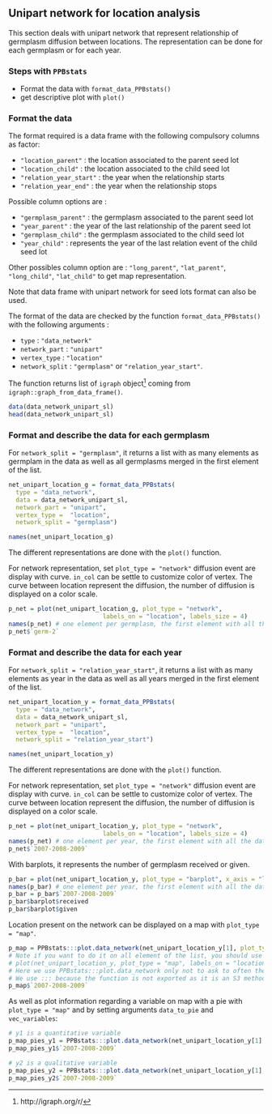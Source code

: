 ## Unipart network for location analysis

This section deals with unipart network that represent relationship of germplasm diffusion between locations.
The representation can be done for each germplasm or for each year.

### Steps with `PPBstats`

- Format the data with `format_data_PPBstats()`
- get descriptive plot with `plot()`

### Format the data
The format required is a data frame with the following compulsory columns as factor:

- `"location_parent"` : the location associated to the parent seed lot
- `"location_child"` : the location associated to the child seed lot
- `"relation_year_start"` : the year when the relationship starts
- `"relation_year_end"` : the year when the relationship stops

Possible column options are : 

- `"germplasm_parent"` : the germplasm associated to the parent seed lot
- `"year_parent"` : the year of the last relationship of the parent seed lot
- `"germplasm_child"` : the germplasm associated to the child seed lot
- `"year_child"` : represents the year of the last relation event of the child seed lot

Other possibles column option are : `"long_parent"`, `"lat_parent"`, `"long_child"`, `"lat_child"` to get map representation.

Note that data frame with unipart network for seed lots format can also be used.

The format of the data are checked by the function `format_data_PPBstats()` with the following arguments :

- `type` : `"data_network"`
- `network_part` : `"unipart"` 
- `vertex_type` : `"location"`
- `network_split` : `"germplasm"` or `"relation_year_start"`.

The function returns list of `igraph` object^[http://igraph.org/r/] coming from `igraph::graph_from_data_frame()`.

```r
data(data_network_unipart_sl)
head(data_network_unipart_sl)
```

### Format and describe the data for each germplasm

For `network_split = "germplasm"`, it returns a list with as many elements as germplam in the data
as well as all germplasms merged in the first element of the list.

```r
net_unipart_location_g = format_data_PPBstats(
  type = "data_network",
  data = data_network_unipart_sl, 
  network_part = "unipart", 
  vertex_type =  "location",
  network_split = "germplasm")

names(net_unipart_location_g)
```

The different representations are done with the `plot()` function.

For network representation, set `plot_type = "network"` diffusion event are display with curve.
`in_col` can be settle to customize color of vertex.
The curve between location represent the diffusion, the number of diffusion is displayed on a color scale.

```r
p_net = plot(net_unipart_location_g, plot_type = "network", 
                          labels_on = "location", labels_size = 4)
names(p_net) # one element per germplasm, the first element with all the data
p_net$`germ-2`
```



### Format and describe the data for each year

For `network_split = "relation_year_start"`, it returns a list with as many elements as year in the data
as well as all years merged in the first element of the list.

```r
net_unipart_location_y = format_data_PPBstats(
  type = "data_network",
  data = data_network_unipart_sl,
  network_part = "unipart", 
  vertex_type =  "location",
  network_split = "relation_year_start")

names(net_unipart_location_y)
```

The different representations are done with the `plot()` function.

For network representation, set `plot_type = "network"` diffusion event are display with curve.
`in_col` can be settle to customize color of vertex.
The curve between location represent the diffusion, the number of diffusion is displayed on a color scale.


```r
p_net = plot(net_unipart_location_y, plot_type = "network", 
                          labels_on = "location", labels_size = 4)
names(p_net) # one element per year, the first element with all the data
p_net$`2007-2008-2009`
```

With barplots, it represents the number of germplasm received or given.
```r
p_bar = plot(net_unipart_location_y, plot_type = "barplot", x_axis = "location", in_col = "germplasm")
names(p_bar) # one element per year, the first element with all the data
p_bar = p_bar$`2007-2008-2009`
p_bar$barplot$received
p_bar$barplot$given
```

Location present on the network can be displayed on a map with `plot_type = "map"`.

```r
p_map = PPBstats:::plot.data_network(net_unipart_location_y[1], plot_type = "map", labels_on = "location")
# Note if you want to do it on all element of the list, you should use 
# plot(net_unipart_location_y, plot_type = "map", labels_on = "location")
# Here we use PPBstats:::plot.data_network only not to ask to often the map server that may bug if there are too many query
# We use ::: because the function is not exported as it is an S3 method
p_map$`2007-2008-2009`
```

As well as plot information regarding a variable on map with a pie with `plot_type = "map"` and by setting arguments `data_to_pie` and `vec_variables`:

```r
# y1 is a quantitative variable
p_map_pies_y1 = PPBstats:::plot.data_network(net_unipart_location_y[1], data_to_pie, plot_type = "map", vec_variables = "y1")
p_map_pies_y1$`2007-2008-2009`
```

```r
# y2 is a qualitative variable
p_map_pies_y2 = PPBstats:::plot.data_network(net_unipart_location_y[1], data_to_pie, plot_type = "map", vec_variables = "y2")
p_map_pies_y2$`2007-2008-2009`
```

